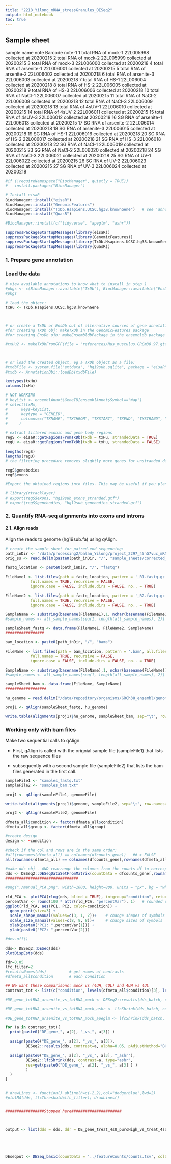 ```yaml
---
title: "2218_Yilong_mRNA_stressGranules_DESeq2"
output: html_notebook
toc: true
---
```


## Sample sheet

sample name     note    Barcode note-1
1       total RNA of mock-1     22L005998       collected at 20200215
2       total RNA of mock-2     22L005999       collected at 20200215
3       total RNA of mock-3     22L006000       collected at 20200218
4       total RNA of arsenite-1 22L006001       collected at 20200215
5       total RNA of arsenite-2 22L006002       collected at 20200218
6       total RNA of arsenite-3 22L006003       collected at 20200218
7       total RNA of HS-1       22L006004       collected at 20200218
8       total RNA of HS-2       22L006005       collected at 20200218
9       total RNA of HS-3       22L006006       collected at 20200218
10      total RNA of NaCl-1     22L006007       collected at 20200215
11      total RNA of NaCl-2     22L006008       collected at 20200218
12      total RNA of NaCl-3     22L006009       collected at 20200218
13      total RNA of 4sUV-1     22L006010       collected at 20200215
14      total RNA of 4sUV-2     22L006011       collected at 20200215
15      total RNA of 4sUV-3     22L006012       collected at 20200218
16      SG RNA of arsenite-1    22L006013       collected at 20200215
17      SG RNA of arsenite-2    22L006014       collected at 20200218
18      SG RNA of arsenite-3    22L006015       collected at 20200218
19      SG RNA of HS-1  22L006016       collected at 20200218
20      SG RNA of HS-2  22L006017       collected at 20200218
21      SG RNA of HS-3  22L006018       collected at 20200218
22      SG RNA of  NaCl-1       22L006019       collected at 20200215
23      SG RNA of  NaCl-2       22L006020       collected at 20200218
24      SG RNA of  NaCl-3       22L006021       collected at 20200218
25      SG RNA of UV-1  22L006022       collected at 20200215
26      SG RNA of UV-2  22L006023       collected at 20200215
27      SG RNA of UV-3  22L006024       collected at 20200218



```r
#if (!requireNamespace("BiocManager", quietly = TRUE))
#	install.packages("BiocManager")

# Install eisaR
BiocManager::install("eisaR")
BiocManager::install("GenomicFeatures")
BiocManager::install("TxDb.Hsapiens.UCSC.hg38.knownGene")   # see 'annotation' to figure out which object you need
BiocManager::install("QuasR")

#BiocManager::install(c("tidyverse", "apeglm", "ashr"))
```

```r
suppressPackageStartupMessages(library(eisaR))
suppressPackageStartupMessages(library(GenomicFeatures))
suppressPackageStartupMessages(library(TxDb.Hsapiens.UCSC.hg38.knownGene))
suppressPackageStartupMessages(library(QuasR))
```
### 1. Prepare gene annotation

### Load the data
```r
# view available annotations to know what to install in step 1
#pkgs <- c(BiocManager::available("TxDb"), BiocManager::available("EnsDb"))
#pkgs

# load the object:
txHu <- TxDb.Hsapiens.UCSC.hg38.knownGene



# or create a TxDb or EnsDb out of alternative sources of gene annotations
#for creating TxDb obj: makeTxDb in the GenomicFeatures package
#for creating EnsDb ojb: makeEnsembldbPackage in the ensembldb package

#txHu2 <- makeTxDbFromGFF(file = "references/Mus_musculus.GRCm38.97.gtf", format = "gtf")



# or load the created object, eg a TxDb object as a file:
#txdbFile <- system.file("extdata", "hg19sub.sqlite", package = "eisaR")
#txdb <- AnnotationDbi::loadDb(txdbFile)
```

```r
keytypes(txHu)
columns(txHu)

# NOT WORKING
# keyList <- ensemblAnnot$GeneID[ensemblAnnot$Symbol=="Wap"]
# select(txMm, 
# 	   keys=keyList,
# 	   keytype = "GENEID",
# 	   columns=c("TXNAME", "TXCHROM", "TXSTART", "TXEND", "TXSTRAND", "TXTYPE")
# 	  )

# extract filtered exonic and gene body regions
regS <- eisaR::getRegionsFromTxDb(txdb = txHu, strandedData = TRUE)
regU <- eisaR::getRegionsFromTxDb(txdb = txHu, strandedData = FALSE)

lengths(regS)
lengths(regU)
# the filtering procedure removes slightly more genes for unstranded data (strandedData = FALSE), as overlapping genes cannot be discriminated even if they reside on opposite strands

regS$genebodies
regS$exons
```



```r
#Export the obtained regions into files. This may be useful if you plan to align and/or quantify reads outside of R. For example, you can use rtracklayer to export the regions in regS into .gtf files:

# library(rtracklayer)
# export(regS$exons, "hg19sub_exons_stranded.gtf")
# export(regS$genebodies, "hg19sub_genebodies_stranded.gtf")
```





### 2. Quantify RNA-seq alignments into exons and introns

#### 2.1. Align reads
Align the reads to genome (hg19sub.fa) using qAlign. 

```r
# create the sample sheet for paired-end sequencing:
path_inDir <- "/data/processing2/balan_Yilong/project_2297_45nG7vuc_mRNA-seq"
orig_ss <- read.delim(paste0(path_inDir, "/", "sample_sheets/corrected_sampleSheet_switch_UL3_to_UH2.tsv"), header = TRUE, sep='\t', na.strings="NA")
  
fastq_location <- paste0(path_inDir, "/", "fastq")

FileName1 <- list.files(path = fastq_location, pattern = '_R1.fastq.gz', all.files = FALSE,
           full.names = TRUE, recursive = FALSE, 
           ignore.case = FALSE, include.dirs = FALSE, no.. = TRUE)

FileName2 <- list.files(path = fastq_location, pattern = '_R2.fastq.gz', all.files = FALSE,
           full.names = TRUE, recursive = FALSE, 
           ignore.case = FALSE, include.dirs = FALSE, no.. = TRUE)

SampleName <- substring(basename(FileName1),1, nchar(basename(FileName1))-12)
#sample_names <- all_sample_names[seq(1, length(all_sample_names), 2)]

sampleSheet_fastq <- data.frame(FileName1, FileName2, SampleName) 
#################

bam_location <- paste0(path_inDir, "/", "bams")

FileName <- list.files(path = bam_location, pattern = '.bam', all.files = FALSE,
           full.names = TRUE, recursive = FALSE, 
           ignore.case = FALSE, include.dirs = FALSE, no.. = TRUE)

SampleName <- substring(basename(FileName),1, nchar(basename(FileName))-4)
#sample_names <- all_sample_names[seq(1, length(all_sample_names), 2)]

sampleSheet_bam <- data.frame(FileName, SampleName) 
##################

hu_genome = read.delim("/data/repository/organisms/GRCh38_ensembl/genome_fasta/genome.fa")

proj1 <- qAlign(sampleSheet_fastq, hu_genome)

write.table(alignments(proj1)$hu_genome, sampleSheet_bam, sep="\t", row.names=FALSE)
```


### Working only with bam files

Make two sequential calls to qAlign. 

- First, qAlign is called with the orignial sample file (sampleFile1) that lists the raw sequence files

- subsequently with a second sample file (sampleFile2) that lists the bam files generated in the first call.

 
```r


sampleFile1 <- "samples_fastq.txt"
sampleFile2 <- "samples_bam.txt"

proj1 <- qAlign(sampleFile1, genomeFile)

write.table(alignments(proj1)$genome, sampleFile2, sep="\t", row.names=FALSE)

proj2 <- qAlign(sampleFile2, genomeFile)

```
############################

```r
dfmeta_all$condition <- factor(dfmeta_all$condition) 
dfmeta_all$group <- factor(dfmeta_all$group) 
```

```r
#create design
design <- ~condition
```


```r
#check if the col and rows are in the same order:
#all(rownames(dfmeta_all) == colnames(dfcounts_gene))   ## > FALSE
all(rownames(dfmeta_all) == colnames(dfcounts_gene[,rownames(dfmeta_all)]))

#make dds obj - AND rearrange the columns from the counts df to correspond to the ones in the metadata
dds <- DESeq2::DESeqDataSetFromMatrix(countData = dfcounts_gene[,rownames(dfmeta_all)], colData = dfmeta_all, design = design)
################################
```

```r
#png("./manual_PCA.png", width=1600, height=800, units = "px", bg = "white")

rld_PCA <- plotPCA(rlog(dds, blind = TRUE), intgroup="condition", returnData=TRUE)
percentVar <- round(100 * attr(rld_PCA, "percentVar"), 1)   # rounded values for each axis of PC variance
ggplot(rld_PCA, aes(PC1, PC2, color=condition)) +
  geom_point(size=3) +
  scale_shape_manual(values=c(3, 1, 2))+    # change shapes of symbols
  scale_size_manual(values=c(8, 8, 8))+     # change sizes of symbols
  xlab(paste0("PC1: ",percentVar[1])) +
  ylab(paste0("PC2: ",percentVar[2])) 

#dev.off()
```


```r
dds<- DESeq2::DESeq(dds)
plotDispEsts(dds)
```

```r
fdr=0.05
lfc_filter=2
#resultsNames(dds)          # get names of contrasts
#dfmeta_all$condition       # each condition

## We want these comparisons: mock vs (4UH, 4UL) and 4UH vs 4UL
contrast_tot <- list(c("condition", levels(dfmeta_all$condition)[3], levels(dfmeta_all$condition)[4]))

#DE_gene_totRNA_arsenite_vs_totRNA_mock <- DESeq2::results(dds_batch, contrast=contrast_tot[[1]], independentFiltering=TRUE, alpha=0.05, lfcThreshold=lfc_filter, pAdjustMethod="BH", parallel=TRUE)

#DE_gene_totRNA_arsenite_vs_totRNA_mock_ashr <- lfcShrink(dds_batch, contrast=contrast_tot[[1]], res=DE_gene_totRNA_arsenite_vs_totRNA_mock, type="ashr")

#DE_gene_totRNA_arsenite_vs_totRNA_mock_apeglm <- lfcShrink(dds_batch, coef="condition_totRNA_arsenite_vs_totRNA_mock", res=DE_gene_totRNA_arsenite_vs_totRNA_mock, type="apeglm", lfcThreshold=lfc_filter)

for (a in contrast_tot){
  print(paste0("DE_gene_", a[2], "_vs_", a[3]) )

  assign(paste0("DE_gene_", a[2], "_vs_", a[3]), 
         DESeq2::results(dds, contrast=a, alpha=0.05, pAdjustMethod="BH", parallel=TRUE) )
  
  assign(paste0("DE_gene_", a[2], "_vs_", a[3], "_ashr"), 
         DESeq2::lfcShrink(dds, contrast=a, type="ashr", 
         res=get(paste0("DE_gene_", a[2], "_vs_", a[3] ) ) 
         ) 
  )
}


# drawLines <- function() abline(h=c(-2,2),col="dodgerblue",lwd=2)
#plotMA(dds, lfcThreshold=lfc_filter); drawLines()


#################Stopped here######################



output <- list(dds = dds, ddr = DE_gene_treat_4sU_puroHigh_vs_treat_4sU_puroLow, ddr_shrunk = DE_gene_treat_4sU_puroHigh_vs_treat_4sU_puroLow)





DEseqout <- DESeq_basic(countData = '../featureCounts/counts.tsv', colData = coldata, design =d)
```